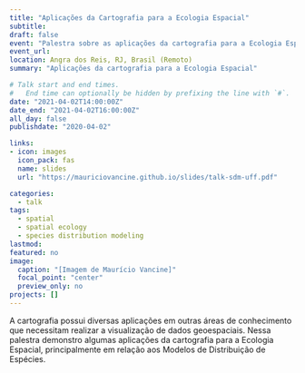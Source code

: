 ```yaml
---
title: "Aplicações da Cartografia para a Ecologia Espacial"
subtitle: 
draft: false
event: "Palestra sobre as aplicações da cartografia para a Ecologia Espacial à convite do Prof. Jackson Martins Rodrigues (UFF)"
event_url: 
location: Angra dos Reis, RJ, Brasil (Remoto)
summary: "Aplicações da cartografia para a Ecologia Espacial"

# Talk start and end times.
#   End time can optionally be hidden by prefixing the line with `#`.
date: "2021-04-02T14:00:00Z"
date_end: "2021-04-02T16:00:00Z"
all_day: false
publishdate: "2020-04-02"

links:
- icon: images
  icon_pack: fas
  name: slides
  url: "https://mauriciovancine.github.io/slides/talk-sdm-uff.pdf"

categories:
  - talk
tags:
  - spatial
  - spatial ecology
  - species distribution modeling
lastmod: 
featured: no
image:
  caption: "[Imagem de Maurício Vancine]"
  focal_point: "center"
  preview_only: no
projects: []
---
```


A cartografia possui diversas aplicações em outras áreas de conhecimento que necessitam realizar a visualização de dados geoespaciais. Nessa palestra demonstro algumas aplicações da cartografia para a Ecologia Espacial, principalmente em relação aos Modelos de Distribuição de Espécies.

